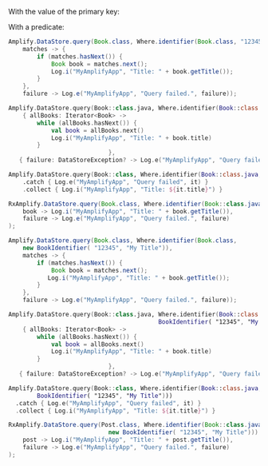 With the value of the primary key:

With a predicate:

<Block name="Custom Primary Key">
<BlockSwitcher>
<Block name="Java">

```java
Amplify.DataStore.query(Book.class, Where.identifier(Book.class, "12345"),
    matches -> {
        if (matches.hasNext()) {
            Book book = matches.next();
            Log.i("MyAmplifyApp", "Title: " + book.getTitle());
        }
    },
    failure -> Log.e("MyAmplifyApp", "Query failed.", failure));
```

</Block>
<Block name="Kotlin - Callback">

```kotlin
Amplify.DataStore.query(Book::class.java, Where.identifier(Book::class.java, "12345"),
    { allBooks: Iterator<Book> ->
        while (allBooks.hasNext()) {
            val book = allBooks.next()
            Log.i("MyAmplifyApp", "Title: " + book.title)
        }
                            },
   { failure: DataStoreException? -> Log.e("MyAmplifyApp", "Query failed.", failure) })
```

</Block>
<Block name="Kotlin - Coroutines (Beta)">

```kotlin
Amplify.DataStore.query(Book::class, Where.identifier(Book::class.java, "12345"))
    .catch { Log.e("MyAmplifyApp", "Query failed", it) }
    .collect { Log.i("MyAmplifyApp", "Title: ${it.title}") }
```

</Block>
<Block name="RxJava">

```java
RxAmplify.DataStore.query(Book.class, Where.identifier(Book::class.java, "12345")).subscribe(
    book -> Log.i("MyAmplifyApp", "Title: " + book.getTitle()),
    failure -> Log.e("MyAmplifyApp", "Query failed.", failure)
);
```

</Block>
</BlockSwitcher>
</Block>
<Block name="Composite Key">

<BlockSwitcher>
<Block name="Java">

```java
Amplify.DataStore.query(Book.class, Where.identifier(Book.class,
    new BookIdentifier( "12345", "My Title")),
    matches -> {
        if (matches.hasNext()) {
            Book book = matches.next();
           Log.i("MyAmplifyApp", "Title: " + book.getTitle());
        }
    },
    failure -> Log.e("MyAmplifyApp", "Query failed.", failure));
```

</Block>
<Block name="Kotlin - Callback">

```kotlin
Amplify.DataStore.query(Book::class.java, Where.identifier(Book::class.java,
                                          BookIdentifier( "12345", "My Title")),
    { allBooks: Iterator<Book> ->
        while (allBooks.hasNext()) {
            val book = allBooks.next()
            Log.i("MyAmplifyApp", "Title: " + book.title)
        }
                            },
   { failure: DataStoreException? -> Log.e("MyAmplifyApp", "Query failed.", failure) })
```

</Block>
<Block name="Kotlin - Coroutines (Beta)">

```kotlin
Amplify.DataStore.query(Book::class, Where.identifier(Book::class.java,
        BookIdentifier( "12345", "My Title")))
  .catch { Log.e("MyAmplifyApp", "Query failed", it) }
  .collect { Log.i("MyAmplifyApp", "Title: ${it.title}") }
```

</Block>
<Block name="RxJava">

```java
RxAmplify.DataStore.query(Post.class, Where.identifier(Book::class.java,
                            new BookIdentifier( "12345", "My Title"))).subscribe(
    post -> Log.i("MyAmplifyApp", "Title: " + post.getTitle()),
    failure -> Log.e("MyAmplifyApp", "Query failed.", failure)
);
```

</Block>
</BlockSwitcher>
</Block>


